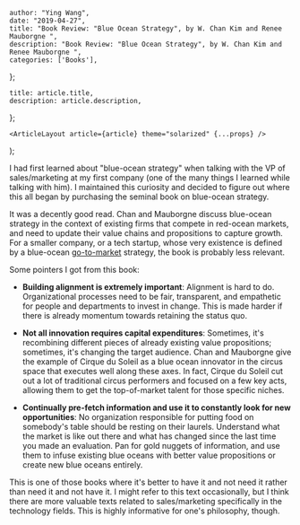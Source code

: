 

    author: "Ying Wang",
    date: "2019-04-27",
    title: "Book Review: "Blue Ocean Strategy", by W. Chan Kim and Renee Mauborgne ",
    description: "Book Review: "Blue Ocean Strategy", by W. Chan Kim and Renee Mauborgne ",
    categories: ['Books'],
};

    title: article.title,
    description: article.description,
};

    <ArticleLayout article={article} theme="solarized" {...props} />
);


I had first learned about "blue-ocean strategy" when talking with the VP of
sales/marketing at my first company (one of the many things I learned while
talking with him). I maintained this curiosity and decided to figure out where
this all began by purchasing the seminal book on blue-ocean strategy.

It was a decently good read. Chan and Mauborgne discuss blue-ocean strategy in
the context of existing firms that compete in red-ocean markets, and need to
update their value chains and propositions to capture growth. For a smaller
company, or a tech startup, whose very existence is defined by a blue-ocean
[go-to-market](https://en.wikipedia.org/wiki/Go_to_market) strategy, the book is
probably less relevant.

Some pointers I got from this book:

-   **Building alignment is extremely important**: Alignment is hard to do.
    Organizational processes need to be fair, transparent, and empathetic for
    people and departments to invest in change. This is made harder if there is
    already momentum towards retaining the status quo.

-   **Not all innovation requires capital expenditures**: Sometimes, it's
    recombining different pieces of already existing value propositions;
    sometimes, it's changing the target audience. Chan and Mauborgne give the
    example of Cirque du Soleil as a blue ocean innovator in the circus space
    that executes well along these axes. In fact, Cirque du Soleil cut out a lot
    of traditional circus performers and focused on a few key acts, allowing
    them to get the top-of-market talent for those specific niches.

-   **Continually pre-fetch information and use it to constantly look for new
    opportunities**: No organization responsible for putting food on somebody's
    table should be resting on their laurels. Understand what the market is like
    out there and what has changed since the last time you made an evaluation.
    Pan for gold nuggets of information, and use them to infuse existing blue
    oceans with better value propositions or create new blue oceans entirely.

This is one of those books where it's better to have it and not need it rather
than need it and not have it. I might refer to this text occasionally, but I
think there are more valuable texts related to sales/marketing specifically in
the technology fields. This is highly informative for one's philosophy, though.
